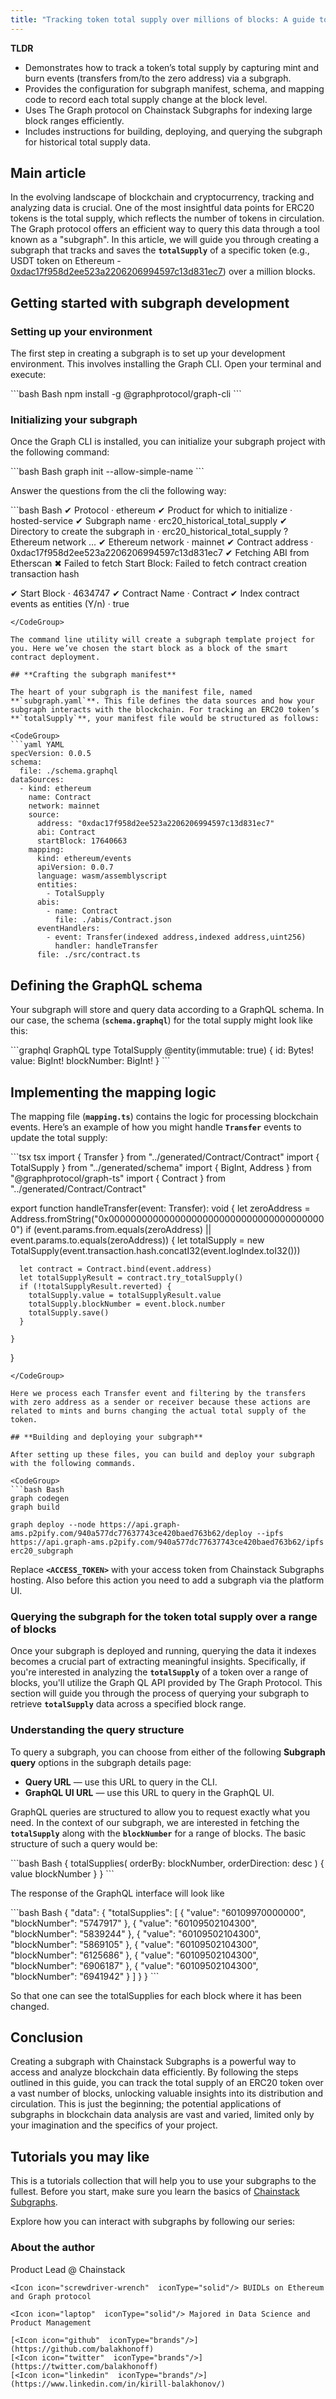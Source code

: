 ```yaml
---
title: "Tracking token total supply over millions of blocks: A guide to creating a subgraph and deploying to Chainstack"
---
```


**TLDR**

* Demonstrates how to track a token’s total supply by capturing mint and burn events (transfers from/to the zero address) via a subgraph.
* Provides the configuration for subgraph manifest, schema, and mapping code to record each total supply change at the block level.
* Uses The Graph protocol on Chainstack Subgraphs for indexing large block ranges efficiently.
* Includes instructions for building, deploying, and querying the subgraph for historical total supply data.

## Main article

In the evolving landscape of blockchain and cryptocurrency, tracking and analyzing data is crucial. One of the most insightful data points for ERC20 tokens is the total supply, which reflects the number of tokens in circulation. The Graph protocol offers an efficient way to query this data through a tool known as a "subgraph". In this article, we will guide you through creating a subgraph that tracks and saves the **`totalSupply`** of a specific token (e.g., USDT token on Ethereum - [0xdac17f958d2ee523a2206206994597c13d831ec7](https://etherscan.io/address/0xdac17f958d2ee523a2206206994597c13d831ec7)) over a million blocks.

## **Getting started with subgraph development**

### **Setting up your environment**

The first step in creating a subgraph is to set up your development environment. This involves installing the Graph CLI. Open your terminal and execute:

<CodeGroup>
  ```bash Bash
  npm install -g @graphprotocol/graph-cli
  ```
</CodeGroup>

### **Initializing your subgraph**

Once the Graph CLI is installed, you can initialize your subgraph project with the following command:

<CodeGroup>
  ```bash Bash
  graph init --allow-simple-name
  ```
</CodeGroup>

Answer the questions from the cli the following way:

<CodeGroup>
  ```bash Bash
  ✔ Protocol · ethereum
  ✔ Product for which to initialize · hosted-service
  ✔ Subgraph name · erc20_historical_total_supply
  ✔ Directory to create the subgraph in · erc20_historical_total_supply
  ? Ethereum network …
  ✔ Ethereum network · mainnet
  ✔ Contract address · 0xdac17f958d2ee523a2206206994597c13d831ec7
  ✔ Fetching ABI from Etherscan
  ✖ Failed to fetch Start Block: Failed to fetch contract creation transaction hash

  ✔ Start Block · 4634747
  ✔ Contract Name · Contract
  ✔ Index contract events as entities (Y/n) · true
  ```
</CodeGroup>

The command line utility will create a subgraph template project for you. Here we’ve chosen the start block as a block of the smart contract deployment.

## **Crafting the subgraph manifest**

The heart of your subgraph is the manifest file, named **`subgraph.yaml`**. This file defines the data sources and how your subgraph interacts with the blockchain. For tracking an ERC20 token’s **`totalSupply`**, your manifest file would be structured as follows:

<CodeGroup>
  ```yaml YAML
  specVersion: 0.0.5
  schema:
    file: ./schema.graphql
  dataSources:
    - kind: ethereum
      name: Contract
      network: mainnet
      source:
        address: "0xdac17f958d2ee523a2206206994597c13d831ec7"
        abi: Contract
        startBlock: 17640663
      mapping:
        kind: ethereum/events
        apiVersion: 0.0.7
        language: wasm/assemblyscript
        entities:
          - TotalSupply
        abis:
          - name: Contract
            file: ./abis/Contract.json
        eventHandlers:
          - event: Transfer(indexed address,indexed address,uint256)
            handler: handleTransfer
        file: ./src/contract.ts
  ```
</CodeGroup>

## **Defining the GraphQL schema**

Your subgraph will store and query data according to a GraphQL schema. In our case, the schema (**`schema.graphql`**) for the total supply might look like this:

<CodeGroup>
  ```graphql GraphQL
  type TotalSupply @entity(immutable: true) {
    id: Bytes!
    value: BigInt!
    blockNumber: BigInt!
  }
  ```
</CodeGroup>

## **Implementing the mapping logic**

The mapping file (**`mapping.ts`**) contains the logic for processing blockchain events. Here’s an example of how you might handle **`Transfer`** events to update the total supply:

<CodeGroup>
  ```tsx tsx
  import { Transfer } from "../generated/Contract/Contract"
  import { TotalSupply } from "../generated/schema"
  import { BigInt, Address } from "@graphprotocol/graph-ts"
  import { Contract } from "../generated/Contract/Contract"

  export function handleTransfer(event: Transfer): void {
    let zeroAddress = Address.fromString("0x0000000000000000000000000000000000000000")
    if (event.params.from.equals(zeroAddress) || event.params.to.equals(zeroAddress)) {
      let totalSupply = new TotalSupply(event.transaction.hash.concatI32(event.logIndex.toI32()))

      let contract = Contract.bind(event.address)
      let totalSupplyResult = contract.try_totalSupply()
      if (!totalSupplyResult.reverted) {
        totalSupply.value = totalSupplyResult.value
        totalSupply.blockNumber = event.block.number
        totalSupply.save()
      }

    }
  }
  ```
</CodeGroup>

Here we process each Transfer event and filtering by the transfers with zero address as a sender or receiver because these actions are related to mints and burns changing the actual total supply of the token.

## **Building and deploying your subgraph**

After setting up these files, you can build and deploy your subgraph with the following commands.

<CodeGroup>
  ```bash Bash
  graph codegen
  graph build

  graph deploy --node https://api.graph-ams.p2pify.com/940a577dc77637743ce420baed763b62/deploy --ipfs https://api.graph-ams.p2pify.com/940a577dc77637743ce420baed763b62/ipfs erc20_subgraph
  ```
</CodeGroup>

Replace **`<ACCESS_TOKEN>`** with your access token from Chainstack Subgraphs hosting. Also before this action you need to add a subgraph via the platform UI.

### **Querying the subgraph for the token total supply over a range of blocks**

Once your subgraph is deployed and running, querying the data it indexes becomes a crucial part of extracting meaningful insights. Specifically, if you're interested in analyzing the **`totalSupply`** of a token over a range of blocks, you'll utilize the Graph QL API provided by The Graph Protocol. This section will guide you through the process of querying your subgraph to retrieve **`totalSupply`** data across a specified block range.

### Understanding the query structure

To query a subgraph, you can choose from either of the following **Subgraph query** options in the subgraph details page:

* **Query URL** — use this URL to query in the CLI.
* **GraphQL UI URL** — use this URL to query in the GraphQL UI.

GraphQL queries are structured to allow you to request exactly what you need. In the context of our subgraph, we are interested in fetching the **`totalSupply`** along with the **`blockNumber`** for a range of blocks. The basic structure of such a query would be:

<CodeGroup>
  ```bash Bash
  {
    totalSupplies(
      orderBy: blockNumber,
      orderDirection: desc
    ) {
      value
      blockNumber
    }
  }
  ```
</CodeGroup>

The response of the GraphQL interface will look like

<CodeGroup>
  ```bash Bash
  {
    "data": {
      "totalSupplies": [
        {
          "value": "60109970000000",
          "blockNumber": "5747917"
        },
        {
          "value": "60109502104300",
          "blockNumber": "5839244"
        },
        {
          "value": "60109502104300",
          "blockNumber": "5869105"
        },
        {
          "value": "60109502104300",
          "blockNumber": "6125686"
        },
        {
          "value": "60109502104300",
          "blockNumber": "6906187"
        },
        {
          "value": "60109502104300",
          "blockNumber": "6941942"
        }
      ]
    }
  }
  ```
</CodeGroup>

So that one can see the totalSupplies for each block where it has been changed.

## **Conclusion**

Creating a subgraph with Chainstack Subgraphs is a powerful way to access and analyze blockchain data efficiently. By following the steps outlined in this guide, you can track the total supply of an ERC20 token over a vast number of blocks, unlocking valuable insights into its distribution and circulation. This is just the beginning; the potential applications of subgraphs in blockchain data analysis are vast and varied, limited only by your imagination and the specifics of your project.

## Tutorials you may like

This is a tutorials collection that will help you to use your subgraphs to the fullest. Before you start, make sure you learn the basics of [Chainstack Subgraphs](/docs/subgraphs-introduction).

Explore how you can interact with subgraphs by following our series:

<CardGroup>
  <Card title="A beginner’s guide to getting started with The Graph" href="/docs/subgraphs-tutorial-a-beginners-guide-to-getting-started-with-the-graph" icon="angle-right" horizontal />
  <Card title="Deploying a Lido subgraph with Chainstack" href="/docs/subgraphs-tutorial-deploying-a-lido-subgraph-with-chainstack" icon="angle-right" horizontal />
  <Card title="Explaining subgraph schemas" href="/docs/subgraphs-tutorial-working-with-schemas" icon="angle-right" horizontal />
  <Card title="Debugging subgraphs with a local Graph Node" href="/docs/subgraphs-tutorial-debug-subgraphs-with-a-local-graph-node" icon="angle-right" horizontal />
  <Card title="Indexing ERC-20 token balance" href="/docs/subgraphs-tutorial-indexing-erc-20-token-balance" icon="angle-right" horizontal />
  <Card title="Indexing Uniswap data" href="/docs/subgraphs-tutorial-indexing-uniswap-data" icon="angle-right" horizontal />
  <Card title="Fetching subgraph data using JS" href="/docs/subgraphs-tutorial-fetching-subgraph-data-using-javascript" icon="angle-right" horizontal />
  <Card title="Writing a subgraph to get the friend.tech real-time trading data" href="/docs/writing-a-subgraph-to-get-the-friendtech-real-time-trading-data" icon="angle-right" horizontal />
</CardGroup>

### About the author

<CardGroup>
  <Card title="Kirill Balakhonov" img="/images/docs/u/44712112.png" >
    <Icon icon="code"  iconType="solid"/>Product Lead @ Chainstack

    <Icon icon="screwdriver-wrench"  iconType="solid"/> BUIDLs on Ethereum and Graph protocol

    <Icon icon="laptop"  iconType="solid"/> Majored in Data Science and Product Management

    [<Icon icon="github"  iconType="brands"/>](https://github.com/balakhonoff)
    [<Icon icon="twitter"  iconType="brands"/>](https://twitter.com/balakhonoff)
    [<Icon icon="linkedin"  iconType="brands"/>](https://www.linkedin.com/in/kirill-balakhonov/)
  </Card>
</CardGroup>
